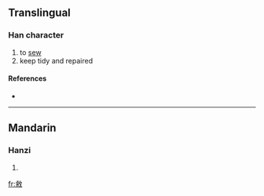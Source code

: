 ==Translingual==

===Han character===
{{Han char|rn=66|rad=攴|as=11|sn=15|four=2894<sub>0</sub>|canj=X卜木人大 (XYDOK), 卜木人大 (YDOK)}}

# to [[sew]]
# keep tidy and repaired

====References====
* {{Han ref|kx=0475.050|dkj=13366|dj=0829.090|hdz=21473.110|uh=6579|ud=25977|bh=E5BF|bd=58815}}

----

==Mandarin==

===Hanzi===
{{cmn-hanzi|pin=[[dù]] ([[du4]]), [[liáo]] ([[liao2]])|wg=tu<sup>4</sup>, liao<sup>2</sup>}}

# {{defn|Mandarin}}

[[fr:敹]]